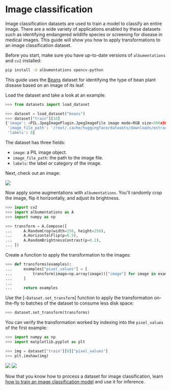 # Image classification

Image classification datasets are used to train a model to classify an entire image. There are a wide variety of applications enabled by these datasets such as identifying endangered wildlife species or screening for disease in medical images. This guide will show you how to apply transformations to an image classification dataset.

Before you start, make sure you have up-to-date versions of `albumentations` and `cv2` installed:

```bash
pip install -U albumentations opencv-python
```

This guide uses the [Beans](https://huggingface.co/datasets/beans) dataset for identifying the type of bean plant disease based on an image of its leaf.

Load the dataset and take a look at an example:

```py
>>> from datasets import load_dataset

>>> dataset = load_dataset("beans")
>>> dataset["train"][10]
{'image': <PIL.JpegImagePlugin.JpegImageFile image mode=RGB size=500x500 at 0x7F8D2F4D7A10>,
 'image_file_path': '/root/.cache/huggingface/datasets/downloads/extracted/b0a21163f78769a2cf11f58dfc767fb458fc7cea5c05dccc0144a2c0f0bc1292/train/angular_leaf_spot/angular_leaf_spot_train.204.jpg',
 'labels': 0}
```

The dataset has three fields:

* `image`: a PIL image object.
* `image_file_path`: the path to the image file.
* `labels`: the label or category of the image.

Next, check out an image:

<div class="flex justify-center">
    <img src="https://huggingface.co/datasets/huggingface/documentation-images/resolve/main/datasets/img_clf.png">
</div>

Now apply some augmentations with `albumentations`. You'll randomly crop the image, flip it horizontally, and adjust its brightness.

```py
>>> import cv2
>>> import albumentations as A
>>> import numpy as np

>>> transform = A.Compose([
...     A.RandomCrop(width=256, height=256),
...     A.HorizontalFlip(p=0.5),
...     A.RandomBrightnessContrast(p=0.2),
... ])
```

Create a function to apply the transformation to the images:

```py
>>> def transforms(examples):
...     examples["pixel_values"] = [
...         transform(image=np.array(image))["image"] for image in examples["image"]
...     ]
... 
...     return examples
```

Use the [`~Dataset.set_transform`] function to apply the transformation on-the-fly to batches of the dataset to consume less disk space:

```py
>>> dataset.set_transform(transforms)
```

You can verify the transformation worked by indexing into the `pixel_values` of the first example:

```py
>>> import numpy as np
>>> import matplotlib.pyplot as plt

>>> img = dataset["train"][0]["pixel_values"]
>>> plt.imshow(img)
```

<div class="flex justify-center">
    <img class="block dark:hidden" src="https://huggingface.co/datasets/huggingface/documentation-images/resolve/main/datasets/img_clf_aug.png">
    <img class="hidden dark:block" src="https://huggingface.co/datasets/huggingface/documentation-images/resolve/main/datasets/img_clf_aug.png"/>
</div>

<Tip>

Now that you know how to process a dataset for image classification, learn
[how to train an image classification model](https://colab.research.google.com/github/huggingface/notebooks/blob/main/examples/image_classification.ipynb)
and use it for inference.

</Tip>